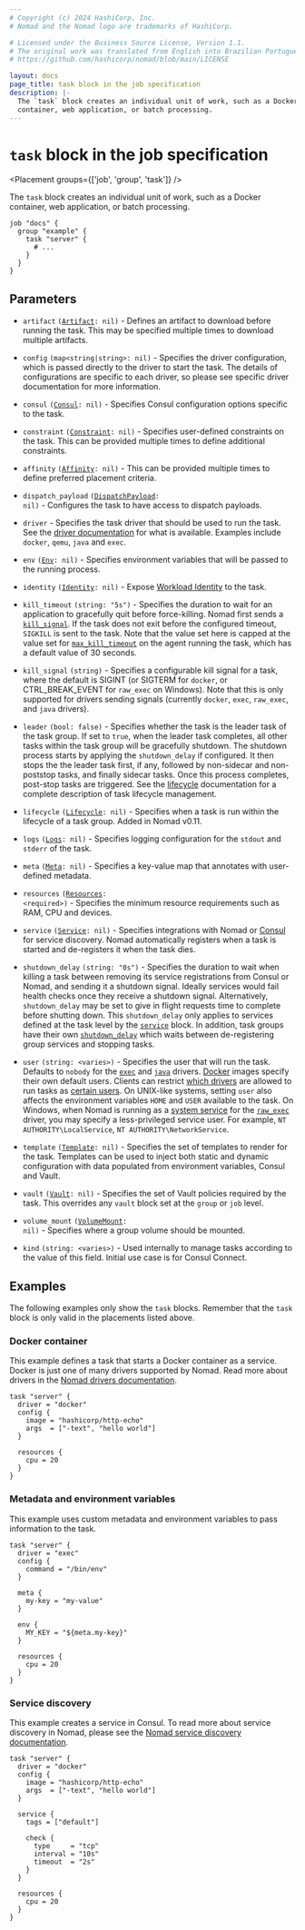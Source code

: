 ```yaml
---
# Copyright (c) 2024 HashiCorp, Inc.
# Nomad and the Nomad logo are trademarks of HashiCorp.

# Licensed under the Business Source License, Version 1.1.
# The original work was translated from English into Brazilian Portuguese.
# https://github.com/hashicorp/nomad/blob/main/LICENSE

layout: docs
page_title: task block in the job specification
description: |-
  The `task` block creates an individual unit of work, such as a Docker
  container, web application, or batch processing.
---
```


# `task` block in the job specification

<Placement groups={['job', 'group', 'task']} />

The `task` block creates an individual unit of work, such as a Docker
container, web application, or batch processing.

```hcl
job "docs" {
  group "example" {
    task "server" {
      # ...
    }
  }
}
```

## Parameters

- `artifact` <code>([Artifact][]: nil)</code> - Defines an artifact to download
  before running the task. This may be specified multiple times to download
  multiple artifacts.

- `config` `(map<string|string>: nil)` - Specifies the driver configuration,
  which is passed directly to the driver to start the task. The details of
  configurations are specific to each driver, so please see specific driver
  documentation for more information.

- `consul` <code>([Consul][consul_jobspec]: nil)</code> - Specifies Consul
  configuration options specific to the task.

- `constraint` <code>([Constraint][]: nil)</code> - Specifies user-defined
  constraints on the task. This can be provided multiple times to define
  additional constraints.

- `affinity` <code>([Affinity][]: nil)</code> - This can be provided
  multiple times to define preferred placement criteria.

- `dispatch_payload` <code>([DispatchPayload][]: nil)</code> - Configures the
  task to have access to dispatch payloads.

- `driver` - Specifies the task driver that should be used to run the
  task. See the [driver documentation](/nomad/docs/drivers) for what
  is available. Examples include `docker`, `qemu`, `java` and `exec`.

- `env` <code>([Env][]: nil)</code> - Specifies environment variables that will
  be passed to the running process.

- `identity` <code>([Identity][]: nil)</code> - Expose [Workload Identity][] to
  the task.

- `kill_timeout` `(string: "5s")` - Specifies the duration to wait for an
  application to gracefully quit before force-killing. Nomad first sends a
  [`kill_signal`][kill_signal]. If the task does not exit before the configured
  timeout, `SIGKILL` is sent to the task. Note that the value set here is capped
  at the value set for [`max_kill_timeout`][max_kill] on the agent running the
  task, which has a default value of 30 seconds.

- `kill_signal` `(string)` - Specifies a configurable kill signal for a task,
  where the default is SIGINT (or SIGTERM for `docker`, or CTRL_BREAK_EVENT
  for `raw_exec` on Windows). Note that this is only supported for drivers
  sending signals (currently `docker`, `exec`, `raw_exec`, and `java`
  drivers).

- `leader` `(bool: false)` - Specifies whether the task is the leader task of
  the task group. If set to `true`, when the leader task completes, all other
  tasks within the task group will be gracefully shutdown. The shutdown process
  starts by applying the `shutdown_delay` if configured. It then stops the the
  leader task first, if any, followed by non-sidecar and non-poststop tasks, and
  finally sidecar tasks. Once this process completes, post-stop tasks are
  triggered. See the [lifecycle][] documentation for a complete description of
  task lifecycle management.

- `lifecycle` <code>([Lifecycle][]: nil)</code> - Specifies when a task is run
  within the lifecycle of a task group. Added in Nomad v0.11.

- `logs` <code>([Logs][]: nil)</code> - Specifies logging configuration for the
  `stdout` and `stderr` of the task.

- `meta` <code>([Meta][]: nil)</code> - Specifies a key-value map that annotates
  with user-defined metadata.

- `resources` <code>([Resources][]: &lt;required&gt;)</code> - Specifies the minimum
  resource requirements such as RAM, CPU and devices.

- `service` <code>([Service][]: nil)</code> - Specifies integrations with Nomad
  or [Consul][] for service discovery. Nomad automatically registers when a task
  is started and de-registers it when the task dies.

- `shutdown_delay` `(string: "0s")` - Specifies the duration to wait when
  killing a task between removing its service registrations from Consul or Nomad,
  and sending it a shutdown signal. Ideally services would fail health checks
  once they receive a shutdown signal. Alternatively, `shutdown_delay` may be
  set to give in flight requests time to complete before shutting down. This
  `shutdown_delay` only applies to services defined at the task level by the
  [`service`](/nomad/docs/job-specification/task#service) block. In addition, task
  groups have their own [`shutdown_delay`](/nomad/docs/job-specification/group#shutdown_delay)
  which waits between de-registering group services and stopping tasks.

- `user` `(string: <varies>)` - Specifies the user that will run the task.
  Defaults to `nobody` for the [`exec`][exec] and [`java`][java] drivers.
  [Docker][] images specify their own default users. Clients can restrict
  [which drivers][user_drivers] are allowed to run tasks as [certain
  users][user_denylist]. On UNIX-like systems, setting `user` also affects
  the environment variables `HOME` and `USER` available to the task.  On
  Windows, when Nomad is running as a [system service][service] for the
  [`raw_exec`][raw_exec] driver, you may specify a less-privileged service user.
  For example, `NT AUTHORITY\LocalService`, `NT AUTHORITY\NetworkService`.

- `template` <code>([Template][]: nil)</code> - Specifies the set of templates
  to render for the task. Templates can be used to inject both static and
  dynamic configuration with data populated from environment variables, Consul
  and Vault.

- `vault` <code>([Vault][]: nil)</code> - Specifies the set of Vault policies
  required by the task. This overrides any `vault` block set at the `group` or
  `job` level.

- `volume_mount` <code>([VolumeMount][]: nil)</code> - Specifies where a group
  volume should be mounted.

- `kind` `(string: <varies>)` - Used internally to manage tasks according to
  the value of this field. Initial use case is for Consul Connect.

## Examples

The following examples only show the `task` blocks. Remember that the
`task` block is only valid in the placements listed above.

### Docker container

This example defines a task that starts a Docker container as a service. Docker
is just one of many drivers supported by Nomad. Read more about drivers in the
[Nomad drivers documentation](/nomad/docs/drivers).

```hcl
task "server" {
  driver = "docker"
  config {
    image = "hashicorp/http-echo"
    args  = ["-text", "hello world"]
  }

  resources {
    cpu = 20
  }
}
```

### Metadata and environment variables

This example uses custom metadata and environment variables to pass information
to the task.

```hcl
task "server" {
  driver = "exec"
  config {
    command = "/bin/env"
  }

  meta {
    my-key = "my-value"
  }

  env {
    MY_KEY = "${meta.my-key}"
  }

  resources {
    cpu = 20
  }
}
```

### Service discovery

This example creates a service in Consul. To read more about service discovery
in Nomad, please see the [Nomad service discovery documentation][service_discovery].

```hcl
task "server" {
  driver = "docker"
  config {
    image = "hashicorp/http-echo"
    args  = ["-text", "hello world"]
  }

  service {
    tags = ["default"]

    check {
      type     = "tcp"
      interval = "10s"
      timeout  = "2s"
    }
  }

  resources {
    cpu = 20
  }
}
```

[artifact]: /nomad/docs/job-specification/artifact 'Nomad artifact Job Specification'
[consul]: https://www.consul.io/ 'Consul by HashiCorp'
[consul_jobspec]: /nomad/docs/job-specification/consul
[constraint]: /nomad/docs/job-specification/constraint 'Nomad constraint Job Specification'
[affinity]: /nomad/docs/job-specification/affinity 'Nomad affinity Job Specification'
[dispatchpayload]: /nomad/docs/job-specification/dispatch_payload 'Nomad dispatch_payload Job Specification'
[env]: /nomad/docs/job-specification/env 'Nomad env Job Specification'
[Identity]: /nomad/docs/job-specification/identity 'Nomad identity Job Specification'
[meta]: /nomad/docs/job-specification/meta 'Nomad meta Job Specification'
[resources]: /nomad/docs/job-specification/resources 'Nomad resources Job Specification'
[lifecycle]: /nomad/docs/job-specification/lifecycle 'Nomad lifecycle Job Specification'
[logs]: /nomad/docs/job-specification/logs 'Nomad logs Job Specification'
[service]: /nomad/docs/job-specification/service 'Nomad service Job Specification'
[vault]: /nomad/docs/job-specification/vault 'Nomad vault Job Specification'
[volumemount]: /nomad/docs/job-specification/volume_mount 'Nomad volume_mount Job Specification'
[exec]: /nomad/docs/drivers/exec 'Nomad exec Driver'
[raw_exec]: /nomad/docs/drivers/raw_exec 'Nomad raw_exec Driver'
[java]: /nomad/docs/drivers/java 'Nomad Java Driver'
[docker]: /nomad/docs/drivers/docker 'Nomad Docker Driver'
[rkt]: /nomad/plugins/drivers/community/rkt 'Nomad rkt Driver'
[service_discovery]: /nomad/docs/integrations/consul-integration#service-discovery 'Nomad Service Discovery'
[template]: /nomad/docs/job-specification/template 'Nomad template Job Specification'
[user_drivers]: /nomad/docs/configuration/client#user-checked_drivers
[user_denylist]: /nomad/docs/configuration/client#user-denylist
[max_kill]: /nomad/docs/configuration/client#max_kill_timeout
[kill_signal]: /nomad/docs/job-specification/task#kill_signal
[Workload Identity]: /nomad/docs/concepts/workload-identity 'Nomad Workload Identity'
[service]: /nomad/docs/install/windows-service
